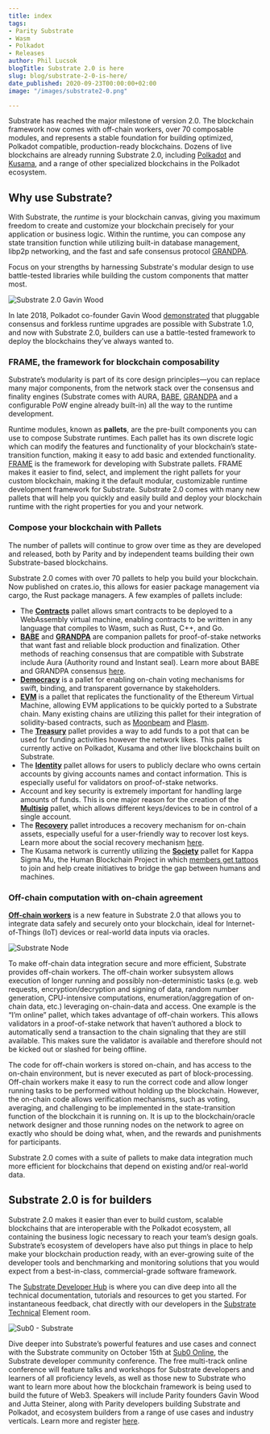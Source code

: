 ```yaml
---
title: index
tags:
- Parity Substrate
- Wasm
- Polkadot
- Releases
author: Phil Lucsok
blogTitle: Substrate 2.0 is here
slug: blog/substrate-2-0-is-here/
date_published: 2020-09-23T00:00:00+02:00
image: "/images/substrate2-0.png"

---
```

Substrate has reached the major milestone of version 2.0. The blockchain framework now comes with off-chain workers, over 70 composable modules, and represents a stable foundation for building optimized, Polkadot compatible, production-ready blockchains. Dozens of live blockchains are already running Substrate 2.0, including [Polkadot](https://polkadot.network/) and [Kusama](https://kusama.network/), and a range of other specialized blockchains in the Polkadot ecosystem.

## Why use Substrate?

With Substrate, the _runtime_ is your blockchain canvas, giving you maximum freedom to create and customize your blockchain precisely for your application or business logic. Within the runtime, you can compose any state transition function while utilizing built-in database management, libp2p networking, and the fast and safe consensus protocol [GRANDPA](https://polkadot.network/polkadot-consensus-part-1-introduction/).

Focus on your strengths by harnessing Substrate's modular design to use battle-tested libraries while building the custom components that matter most.

![Substrate 2.0 Gavin Wood](/images/substrate-2-gavin.png "Substrate 2.0 Gavin Wood")

In late 2018, Polkadot co-founder Gavin Wood [demonstrated](https://www.youtube.com/watch?v=0IoUZdDi5Is) that pluggable consensus and forkless runtime upgrades are possible with Substrate 1.0, and now with Substrate 2.0, builders can use a battle-tested framework to deploy the blockchains they’ve always wanted to.

### FRAME, the framework for blockchain composability

Substrate’s modularity is part of its core design principles—you can replace many major components, from the network stack over the consensus and finality engines (Substrate comes with AURA, [BABE](https://wiki.polkadot.network/docs/en/learn-consensus#what-is-grandpababe), [GRANDPA](https://wiki.polkadot.network/docs/en/learn-consensus#what-is-grandpababe) and a configurable PoW engine already built-in) all the way to the runtime development.

Runtime modules, known as **pallets**, are the pre-built components you can use to compose Substrate runtimes. Each pallet has its own discrete logic which can modify the features and functionality of your blockchain’s state-transition function, making it easy to add basic and extended functionality. [FRAME](https://substrate.dev/docs/en/knowledgebase/runtime/frame) is the framework for developing with Substrate pallets. FRAME makes it easier to find, select, and implement the right pallets for your custom blockchain, making it the default modular, customizable runtime development framework for Substrate. Substrate 2.0 comes with many new pallets that will help you quickly and easily build and deploy your blockchain runtime with the right properties for you and your network.

### Compose your blockchain with Pallets

The number of pallets will continue to grow over time as they are developed and released, both by Parity and by independent teams building their own Substrate-based blockchains.

Substrate 2.0 comes with over 70 pallets to help you build your blockchain. Now published on crates.io, this allows for easier package management via cargo, the Rust package managers. A few examples of pallets include:

* The [**Contracts**](https://crates.io/crates/pallet-contracts) pallet allows smart contracts to be deployed to a WebAssembly virtual machine, enabling contracts to be written in any language that compiles to Wasm, such as Rust, C++, and Go.
* [**BABE**](https://crates.io/crates/pallet-babe) and [**GRANDPA**](https://crates.io/crates/pallet-grandpa) are companion pallets for proof-of-stake networks that want fast and reliable block production and finalization. Other methods of reaching consensus that are compatible with Substrate include Aura (Authority round and Instant seal). Learn more about BABE and GRANDPA consensus [here](https://medium.com/polkadot-network/polkadot-consensus-part-1-introduction-3e3cd6237243).
* [**Democracy**](https://crates.io/crates/pallet-democracy) is a pallet for enabling on-chain voting mechanisms for swift, binding, and transparent governance by stakeholders.
* [**EVM**](https://crates.io/crates/pallet-evm) is a pallet that replicates the functionality of the Ethereum Virtual Machine, allowing EVM applications to be quickly ported to a Substrate chain. Many existing chains are utilizing this pallet for their integration of solidity-based contracts, such as [Moonbeam](https://moonbeam.network/) and [Plasm](https://www.plasmnet.io/).
* The [**Treasury**](https://crates.io/crates/pallet-treasury) pallet provides a way to add funds to a pot that can be used for funding activities however the network likes. This pallet is currently active on Polkadot, Kusama and other live blockchains built on Substrate.
* The [**Identity**](https://crates.io/crates/pallet-identity) pallet allows for users to publicly declare who owns certain accounts by giving accounts names and contact information. This is especially useful for validators on proof-of-stake networks.
* Account and key security is extremely important for handling large amounts of funds. This is one major reason for the creation of the [**Multisig**](https://crates.io/crates/pallet-multisig) pallet, which allows different keys/devices to be in control of a single account.
* The [**Recovery**](https://crates.io/crates/pallet-recovery) pallet introduces a recovery mechanism for on-chain assets, especially useful for a user-friendly way to recover lost keys. Learn more about the social recovery mechanism [here](https://www.parity.io/social-recovery-on-substrate/).
* The Kusama network is currently utilizing the [**Society**](https://crates.io/crates/pallet-society) pallet for Kappa Sigma Mu, the Human Blockchain Project in which [members get tattoos](https://decrypt.co/20457/this-crypto-fraternity-will-pay-you-3000-to-get-a-tattoo) to join and help create initiatives to bridge the gap between humans and machines.

### Off-chain computation with on-chain agreement

[**Off-chain workers**](https://www.parity.io/substrate-off-chain-workers-secure-and-efficient-computing-intensive-tasks/) is a new feature in Substrate 2.0 that allows you to integrate data safely and securely onto your blockchain, ideal for Internet-of-Things (IoT) devices or real-world data inputs via oracles.

![Substrate Node](/images/substrate-node-v2.png "Substrate Node")

To make off-chain data integration secure and more efficient, Substrate provides off-chain workers. The off-chain worker subsystem allows execution of longer running and possibly non-deterministic tasks (e.g. web requests, encryption/decryption and signing of data, random number generation, CPU-intensive computations, enumeration/aggregation of on-chain data, etc.) leveraging on-chain-data and access. One example is the “I’m online” pallet, which takes advantage of off-chain workers. This allows validators in a proof-of-stake network that haven’t authored a block to automatically send a transaction to the chain signaling that they are still available. This makes sure the validator is available and therefore should not be kicked out or slashed for being offline.

The code for off-chain workers is stored on-chain, and has access to the on-chain environment, but is never executed as part of block-processing. Off-chain workers make it easy to run the correct code and allow longer running tasks to be performed without holding up the blockchain. However, the on-chain code allows verification mechanisms, such as voting, averaging, and challenging to be implemented in the state-transition function of the blockchain it is running on. It is up to the blockchain/oracle network designer and those running nodes on the network to agree on exactly who should be doing what, when, and the rewards and punishments for participants.

Substrate 2.0 comes with a suite of pallets to make data integration much more efficient for blockchains that depend on existing and/or real-world data.

## Substrate 2.0 is for builders

Substrate 2.0 makes it easier than ever to build custom, scalable blockchains that are interoperable with the Polkadot ecosystem, all containing the business logic necessary to reach your team’s design goals. Substrate’s ecosystem of developers have also put things in place to help make your blockchain production ready, with an ever-growing suite of the developer tools and benchmarking and monitoring solutions that you would expect from a best-in-class, commercial-grade software framework.

The [Substrate Developer Hub](https://substrate.dev/docs/en/) is where you can dive deep into all the technical documentation, tutorials and resources to get you started. For instantaneous feedback, chat directly with our developers in the [Substrate Technical](https://matrix.to/#/!HzySYSaIhtyWrwiwEV:matrix.org?via=matrix.parity.io&via=matrix.org&via=web3.foundation) Element room.

![Sub0 - Substrate](/images/sub0-substrate-v2.png "Sub0 - Substrate")

Dive deeper into Substrate’s powerful features and use cases and connect with the Substrate community on October 15th at [Sub0 Online](https://sub0.parity.io/?utm_source=parityio&utm_medium=referral&utm_campaign=sub0&utm_term=parity), the Substrate developer community conference. The free multi-track online conference will feature talks and workshops for Substrate developers and learners of all proficiency levels, as well as those new to Substrate who want to learn more about how the blockchain framework is being used to build the future of Web3. Speakers will include Parity founders Gavin Wood and Jutta Steiner, along with Parity developers building Substrate and Polkadot, and ecosystem builders from a range of use cases and industry verticals. Learn more and register [here](https://sub0.parity.io/?utm_source=parityio&utm_medium=referral&utm_campaign=sub0&utm_term=parity).